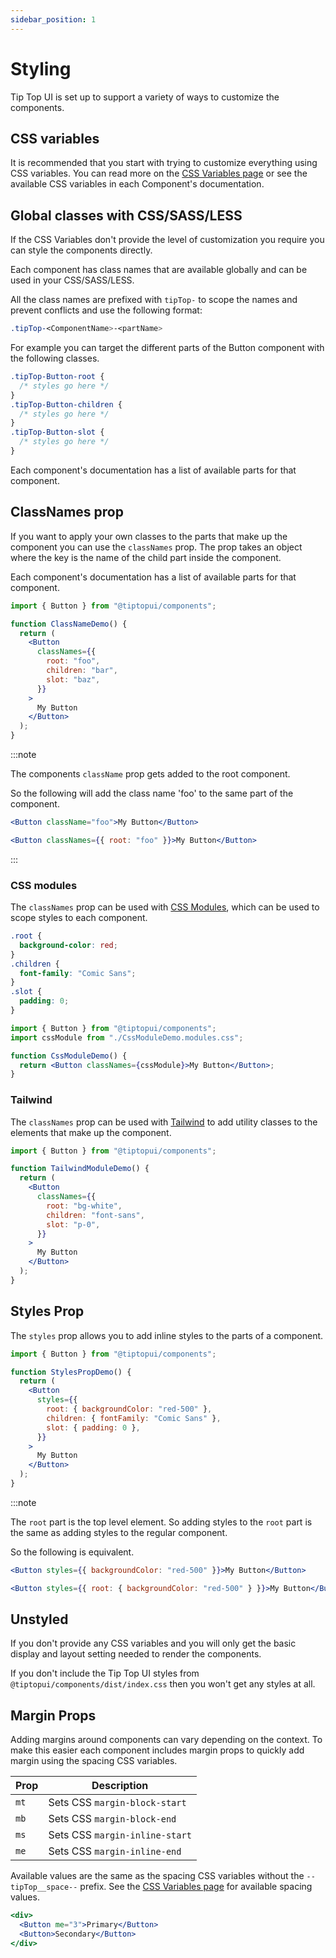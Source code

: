 ```yaml
---
sidebar_position: 1
---
```


# Styling

Tip Top UI is set up to support a variety of ways to customize the components.

## CSS variables

It is recommended that you start with trying to customize everything using CSS variables. You can read more on the [CSS Variables page](./cssVariables) or see the available CSS variables in each Component's documentation.

## Global classes with CSS/SASS/LESS

If the CSS Variables don't provide the level of customization you require you can style the components directly.

Each component has class names that are available globally and can be used in your CSS/SASS/LESS.

All the class names are prefixed with `tipTop-` to scope the names and prevent conflicts and use the following format:

```css
.tipTop-<ComponentName>-<partName>
```

For example you can target the different parts of the Button component with the following classes.

```css
.tipTop-Button-root {
  /* styles go here */
}
.tipTop-Button-children {
  /* styles go here */
}
.tipTop-Button-slot {
  /* styles go here */
}
```

Each component's documentation has a list of available parts for that component.

## ClassNames prop

If you want to apply your own classes to the parts that make up the component you can use the `classNames` prop. The prop takes an object where the key is the name of the child part inside the component.

Each component's documentation has a list of available parts for that component.

```jsx
import { Button } from "@tiptopui/components";

function ClassNameDemo() {
  return (
    <Button
      classNames={{
        root: "foo",
        children: "bar",
        slot: "baz",
      }}
    >
      My Button
    </Button>
  );
}
```

:::note

The components `className` prop gets added to the root component.

So the following will add the class name 'foo' to the same part of the component.

```jsx
<Button className="foo">My Button</Button>
```

```jsx
<Button classNames={{ root: "foo" }}>My Button</Button>
```

:::

### CSS modules

The `classNames` prop can be used with [CSS Modules](https://github.com/css-modules/css-modules), which can be used to scope styles to each component.

```css title="cssModuleDemo.module.css"
.root {
  background-color: red;
}
.children {
  font-family: "Comic Sans";
}
.slot {
  padding: 0;
}
```

```jsx title="cssModuleDemo.jsx"
import { Button } from "@tiptopui/components";
import cssModule from "./CssModuleDemo.modules.css";

function CssModuleDemo() {
  return <Button classNames={cssModule}>My Button</Button>;
}
```

### Tailwind

The `classNames` prop can be used with [Tailwind](https://tailwindcss.com/) to add utility classes to the elements that make up the component.

```jsx
import { Button } from "@tiptopui/components";

function TailwindModuleDemo() {
  return (
    <Button
      classNames={{
        root: "bg-white",
        children: "font-sans",
        slot: "p-0",
      }}
    >
      My Button
    </Button>
  );
}
```

## Styles Prop

The `styles` prop allows you to add inline styles to the parts of a component.

```jsx
import { Button } from "@tiptopui/components";

function StylesPropDemo() {
  return (
    <Button
      styles={{
        root: { backgroundColor: "red-500" },
        children: { fontFamily: "Comic Sans" },
        slot: { padding: 0 },
      }}
    >
      My Button
    </Button>
  );
}
```

:::note

The `root` part is the top level element. So adding styles to the `root` part is the same as adding styles to the regular component.

So the following is equivalent.

```jsx
<Button styles={{ backgroundColor: "red-500" }}>My Button</Button>
```

```jsx
<Button styles={{ root: { backgroundColor: "red-500" } }}>My Button</Button>
```

## Unstyled

If you don't provide any CSS variables and you will only get the basic display and layout setting needed to render the components.

If you don't include the Tip Top UI styles from `@tiptopui/components/dist/index.css` then you won't get any styles at all.

## Margin Props

Adding margins around components can vary depending on the context. To make this easier each component includes margin props to quickly add margin using the spacing CSS variables.

| Prop | Description                    |
| ---- | ------------------------------ |
| `mt` | Sets CSS `margin-block-start`  |
| `mb` | Sets CSS `margin-block-end`    |
| `ms` | Sets CSS `margin-inline-start` |
| `me` | Sets CSS `margin-inline-end`   |

Available values are the same as the spacing CSS variables without the `--tipTop__space--` prefix. See the [CSS Variables page](./cssVariables) for available spacing values.

```jsx live
<div>
  <Button me="3">Primary</Button>
  <Button>Secondary</Button>
</div>
```
